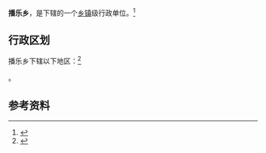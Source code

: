 {{中国乡级行政区|53/03/28/202/000}}

'''播乐乡'''，是{{PRC admin/fullname|53/03/28/202/000|3}}下辖的一个[[乡镇|乡镇]]级行政单位。<ref>{{PRC admin/ref sgc|{{PRC admin/parent|53/03/28/202/000}}}}</ref>

== 行政区划 ==

播乐乡下辖以下地区：<ref>{{PRC admin/ref sgc|53/03/28/202/000}}</ref>

{{PRC admin/children|53/03/28/202/000}}。

== 参考资料 ==

{{reflist}}

{{行政区划小作品}}
{{PRC admin/navcat|53/03/28/202/000}}